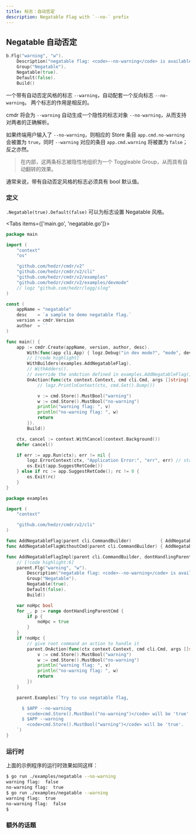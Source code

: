 ```yaml
---
title: 标志：自动否定
description: Negatable Flag with `--no-` prefix
---
```


## Negatable 自动否定

```go
b.Flg("warning", "w").
	Description("negatable flag: <code>--no-warning</code> is available", "").
	Group("Negatable").
	Negatable(true).
	Default(false).
	Build()
```

一个带有自动否定风格的标志 `--warning`，自动配套一个反向标志 `--no-warning`。
两个标志的作用是相反的。

cmdr 将会为 `--warning` 自动生成一个隐性的标志对象 `--no-warning`，从而支持对两者的正确解析。

如果终端用户输入了 `--no-warning`，则相应的 Store 条目 `app.cmd.no-warning` 会被置为 `true`，同时 `--warning` 对应的条目 `app.cmd.warning` 将被置为 `false`；反之亦然。

> 在内部，这两条标志被隐性地组织为一个 Toggleable Group，从而具有自动翻转的效果。

通常来说，带有自动否定风格的标志必须具有 bool 默认值。

### 定义

`.Negatable(true).Default(false)` 可以为标志设置 Negatable 风格。

<Tabs items={['main.go', 'negatable.go']}>

<Tab key="main.go">

```go title="main.go"
package main

import (
	"context"
	"os"

	"github.com/hedzr/cmdr/v2"
	"github.com/hedzr/cmdr/v2/cli"
	"github.com/hedzr/cmdr/v2/examples"
	"github.com/hedzr/cmdr/v2/examples/devmode"
	// logz "github.com/hedzr/logg/slog"
)

const (
	appName = "negatable"
	desc    = `a sample to demo negatable flag.`
	version = cmdr.Version
	author  = ``
)

func main() {
	app := cmdr.Create(appName, version, author, desc).
		With(func(app cli.App) { logz.Debug("in dev mode?", "mode", devmode.InDevelopmentMode()) }).
		// [!code highlight]
		WithBuilders(examples.AddNegatableFlag).
		// WithAdders().
		// override the onAction defined in examples.AddNegatableFlag()
		OnAction(func(ctx context.Context, cmd cli.Cmd, args []string) (err error) {
			// logz.PrintlnContext(ctx, cmd.Set().Dump())

			v := cmd.Store().MustBool("warning")
			w := cmd.Store().MustBool("no-warning")
			println("warning flag: ", v)
			println("no-warning flag: ", w)
			return
		}).
		Build()

	ctx, cancel := context.WithCancel(context.Background())
	defer cancel()

	if err := app.Run(ctx); err != nil {
		logz.ErrorContext(ctx, "Application Error:", "err", err) // stacktrace if in debug mode/build
		os.Exit(app.SuggestRetCode())
	} else if rc := app.SuggestRetCode(); rc != 0 {
		os.Exit(rc)
	}
}
```

</Tab>

<Tab key="negatable.go">

```go title="negatable.go"
package examples

import (
	"context"

	"github.com/hedzr/cmdr/v2/cli"
)

func AddNegatableFlag(parent cli.CommandBuilder)           { AddNegatableFlagImpl(parent) }
func AddNegatableFlagWithoutCmd(parent cli.CommandBuilder) { AddNegatableFlagImpl(parent, true) }

func AddNegatableFlagImpl(parent cli.CommandBuilder, dontHandlingParentCmd ...bool) {
	// [!code highlight:6]
	parent.Flg("warning", "w").
		Description("negatable flag: <code>--no-warning</code> is available", "").
		Group("Negatable").
		Negatable(true).
		Default(false).
		Build()

	var noHpc bool
	for _, p := range dontHandlingParentCmd {
		if p {
			noHpc = true
		}
	}
	if !noHpc {
		// give root command an action to handle it
		parent.OnAction(func(ctx context.Context, cmd cli.Cmd, args []string) (err error) {
			v := cmd.Store().MustBool("warning")
			w := cmd.Store().MustBool("no-warning")
			println("warning flag: ", v)
			println("no-warning flag: ", w)
			return
		})
	}

	parent.Examples(`Try to use negatable flag,

	  $ $APP --no-warning
	    <code>cmd.Store().MustBool("no-warning")</code> will be 'true'.
	  $ $APP --warning
	    <code>cmd.Store().MustBool("warning")</code> will be 'true'.
	`)
}
```

</Tab>
</Tabs>

### 运行时

上面的示例程序的运行时效果如同这样：

```bash
$ go run ./examples/negatable --no-warning
warning flag:  false
no-warning flag:  true
$ go run ./examples/negatable --warning
warning flag:  true
no-warning flag:  false
$
```

### 额外的话题

<Cards>
  <Card title="Required" href="../howto/required-flag" />
  <Card title="Toggle Group" href="../howto/toggle-group-of-flags" />
  <Card title="Head Like" href="../howto/head-like-flag" />
  <Card title="Valid Args" href="../howto/valid-args-flag" />
  <Card title="External Tool" href="../howto/flag-with-external-flag" />
</Cards>
